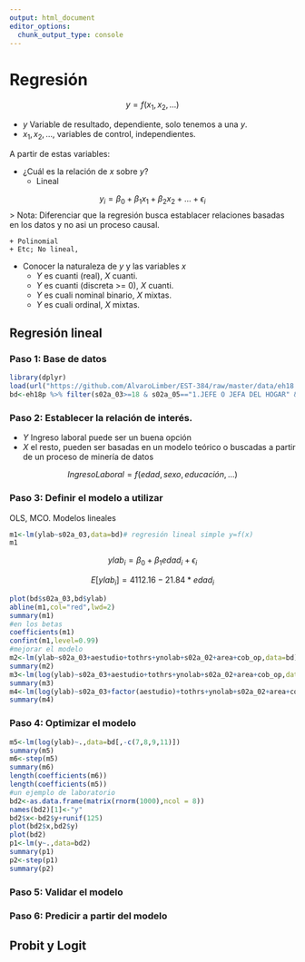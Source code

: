 ```yaml
---
output: html_document
editor_options: 
  chunk_output_type: console
---
```

[comment]: <> (Machine Learning with R Cookbook, capitulo 4)
[comment]: <> (Torgo, 4.6)
# Regresión

$$y=f(x_1,x_2, \ldots)$$

  * $y$ Variable de resultado, dependiente, solo tenemos a una $y$. 
  * $x_1, x_2, \ldots$, variables de control, independientes.
  
 A partir de estas variables:
 
  * ¿Cuál es la relación de $x$ sobre $y$?
    + Lineal  

$$y_i=\beta_0+\beta_1 x_1+\beta_2x_2+\ldots+\epsilon_i$$
> Nota: Diferenciar que la regresión busca establacer relaciones basadas en los datos y no asi un proceso causal.

    + Polinomial
    + Etc; No lineal,
    
  * Conocer la naturaleza de $y$ y las variables $x$
    + $Y$ es cuanti (real), $X$ cuanti. 
    + $Y$ es cuanti (discreta >= 0), $X$ cuanti. 
    + $Y$ es cuali nominal binario, $X$ mixtas. 
    + $Y$ es cuali ordinal, $X$ mixtas. 

## Regresión lineal

### Paso 1: Base de datos

```r
library(dplyr)
load(url("https://github.com/AlvaroLimber/EST-384/raw/master/data/eh18.Rdata"))
bd<-eh18p %>% filter(s02a_03>=18 & s02a_05=="1.JEFE O JEFA DEL HOGAR" & ocupado=="Si") %>% select(s02a_02,s02a_03,aestudio,tothrs,ylab,ynolab,factor,estrato, upm,area,permanente,cob_op)
```

### Paso 2: Establecer la relación de interés.

  * $Y$ Ingreso laboral puede ser un buena opción
  * $X$ el resto, pueden ser basadas en un modelo teórico o buscadas a partir de un proceso de minería de datos

$$IngresoLaboral=f(edad,sexo,educación,...)$$

### Paso 3: Definir el modelo a utilizar

OLS, MCO. Modelos lineales

```r
m1<-lm(ylab~s02a_03,data=bd)# regresión lineal simple y=f(x)
m1
```

$$ylab_i=\beta_0+\beta_1edad_i+\epsilon_i$$

$$E[ylab_i]=4112.16-21.84*edad_i$$

```r
plot(bd$s02a_03,bd$ylab)
abline(m1,col="red",lwd=2)
summary(m1)
#en los betas
coefficients(m1)
confint(m1,level=0.99)
#mejorar el modelo
m2<-lm(ylab~s02a_03+aestudio+tothrs+ynolab+s02a_02+area+cob_op,data=bd)
summary(m2)
m3<-lm(log(ylab)~s02a_03+aestudio+tothrs+ynolab+s02a_02+area+cob_op,data=bd)
summary(m3)
m4<-lm(log(ylab)~s02a_03+factor(aestudio)+tothrs+ynolab+s02a_02+area+cob_op,data=bd)
summary(m4)
```

### Paso 4: Optimizar el modelo

```r
m5<-lm(log(ylab)~.,data=bd[,-c(7,8,9,11)])
summary(m5)
m6<-step(m5)
summary(m6)
length(coefficients(m6))
length(coefficients(m5))
#un ejemplo de laboratorio
bd2<-as.data.frame(matrix(rnorm(1000),ncol = 8))
names(bd2)[1]<-"y"
bd2$x<-bd2$y+runif(125)
plot(bd2$x,bd2$y)
plot(bd2)
p1<-lm(y~.,data=bd2)
summary(p1)
p2<-step(p1)
summary(p2)
```


### Paso 5: Validar el modelo

### Paso 6: Predicir a partir del modelo



## Probit y Logit
